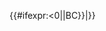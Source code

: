 <includeonly>{{#ifexpr:{{{1}}}<0|{{Decades and years||{{#expr:-({{{1}}})}}|BC}}|{{Decades and years||{{{1}}}|AD}}}}</includeonly><noinclude>
{{Documentation}}
</noinclude>